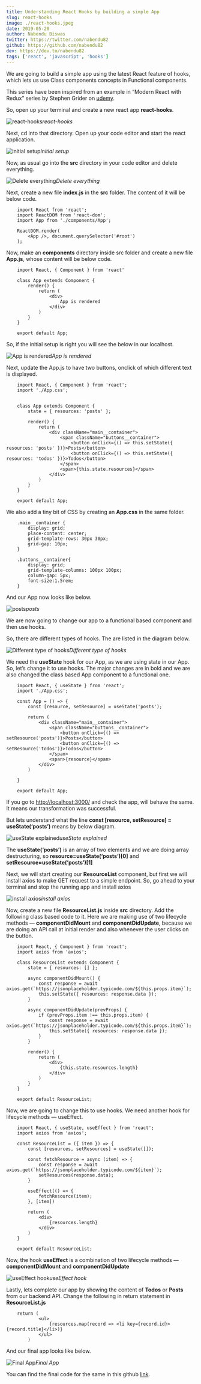 ```yaml
---
title: Understanding React Hooks by building a simple App
slug: react-hooks
image: ./react-hooks.jpeg
date: 2019-05-20
author: Nabendu Biswas
twitter: https://twitter.com/nabendu82
github: https://github.com/nabendu82
dev: https://dev.to/nabendu82
tags: ['react', 'javascript', 'hooks']
---
```


We are going to build a simple app using the latest React feature of hooks, which lets us use Class components concepts in Functional components.

This series have been inspired from an example in “Modern React with Redux” series by Stephen Grider on [udemy](https://www.udemy.com/react-redux/learn/lecture/12700535#overview).

So, open up your terminal and create a new react app **react-hooks**.

![react-hooks](https://cdn-images-1.medium.com/max/2000/1*kuub7j19MDl6698g7l5GCA.png)*react-hooks*

Next, cd into that directory. Open up your code editor and start the react application.

![initial setup](https://cdn-images-1.medium.com/max/2000/1*hK9JqQG9EmzPPUO1_YS8jw.png)*initial setup*

Now, as usual go into the **src** directory in your code editor and delete everything.

![Delete everything](https://cdn-images-1.medium.com/max/2880/1*1mYBrJAjslMHWg2pMdD2gw.png)*Delete everything*

Next, create a new file **index.js** in the **src** folder. The content of it will be below code.
```
    import React from 'react';
    import ReactDOM from 'react-dom';
    import App from './components/App';

    ReactDOM.render(
        <App />, document.querySelector('#root')
    );
```
Now, make an **components** directory inside src folder and create a new file **App.js**, whose content will be below code.
```
    import React, { Component } from 'react'

    class App extends Component {
        render() {
            return (
                <div>
                    App is rendered
                </div>
            )
        }
    }

    export default App;
```
So, if the initial setup is right you will see the below in our localhost.

![App is rendered](https://cdn-images-1.medium.com/max/2880/1*m8kKlyfmrK0NwCoejTct_Q.png)*App is rendered*

Next, update the App.js to have two buttons, onclick of which different text is displayed.
```
    import React, { Component } from 'react';
    import './App.css';


    class App extends Component {
        state = { resources: 'posts' };

        render() {
            return (
                <div className="main__container">
                    <span className="buttons__container">
                        <button onClick={() => this.setState({ resources: 'posts' })}>Posts</button>
                        <button onClick={() => this.setState({ resources: 'todos' })}>Todos</button>
                    </span>
                    <span>{this.state.resources}</span>
                </div>
            )
        }
    }

    export default App;
```
We also add a tiny bit of CSS by creating an **App.css** in the same folder.
```
    .main__container {
        display: grid;
        place-content: center;
        grid-template-rows: 30px 30px;
        grid-gap: 10px;
    }

    .buttons__container{
        display: grid;
        grid-template-columns: 100px 100px;
        column-gap: 5px;
        font-size:1.5rem;
    }
```
And our App now looks like below.

![posts](https://cdn-images-1.medium.com/max/2880/1*prAZCqtoqWtP4CC1kNgsMQ.png)*posts*

We are now going to change our app to a functional based component and then use hooks.

So, there are different types of hooks. The are listed in the diagram below.

![Different type of hooks](https://cdn-images-1.medium.com/max/2000/1*oAX03V1Dko9avaj1mrvzfw.png)*Different type of hooks*

We need the **useState** hook for our App, as we are using state in our App. So, let’s change it to use hooks. The major changes are in bold and we are also changed the class based App component to a functional one.
```
    import React, { useState } from 'react';
    import './App.css';

    const App = () => {
        const [resource, setResource] = useState('posts');

        return (
            <div className="main__container">
                <span className="buttons__container">
                    <button onClick={() => setResource('posts')}>Posts</button>
                    <button onClick={() => setResource('todos')}>Todos</button>
                </span>
                <span>{resource}</span>
            </div>
        )

    }

    export default App;
```
If you go to [http://localhost:3000/](http://localhost:3000/) and check the app, will behave the same. It means our transformation was successful.

But lets understand what the line **const [resource, setResource] = useState(‘posts’)** means by below diagram.

![useState explained](https://cdn-images-1.medium.com/max/2000/1*fDh9b9uCHX9nM1umBbWCTQ.png)*useState explained*

The **useState(‘posts’)** is an array of two elements and we are doing array destructuring, so **resource=useState(‘posts’)[0]** and **setResource=useState(‘posts’)[1]**

Next, we will start creating our **ResourceList** component, but first we will install axios to make GET request to a simple endpoint. So, go ahead to your terminal and stop the running app and install axios

![install axios](https://cdn-images-1.medium.com/max/2000/1*2oSkmTMzm3vFb-dvvwXaJw.png)*install axios*

Now, create a new file **ResourceList.js** inside **src** directory. Add the following class based code to it. Here we are making use of two lifecycle methods — **componentDidMount** and **componentDidUpdate**, because we are doing an API call at initial render and also whenever the user clicks on the button.
```
    import React, { Component } from 'react';
    import axios from 'axios';

    class ResourceList extends Component {
        state = { resources: [] };

        async componentDidMount() {
            const response = await axios.get(`https://jsonplaceholder.typicode.com/${this.props.item}`);
            this.setState({ resources: response.data });
        }

        async componentDidUpdate(prevProps) {
            if (prevProps.item !== this.props.item) {
                const response = await axios.get(`https://jsonplaceholder.typicode.com/${this.props.item}`);
                this.setState({ resources: response.data });
            }
        }

        render() {
            return (
                <div>
                    {this.state.resources.length}
                </div>
            )
        }
    }

    export default ResourceList;
```
Now, we are going to change this to use hooks. We need another hook for lifecycle methods — useEffect.
```
    import React, { useState, useEffect } from 'react';
    import axios from 'axios';

    const ResourceList = ({ item }) => {
        const [resources, setResources] = useState([]);

        const fetchResource = async (item) => {
            const response = await axios.get(`https://jsonplaceholder.typicode.com/${item}`);
            setResources(response.data);
        }

        useEffect(() => {
            fetchResource(item);
        }, [item])

        return (
            <div>
                {resources.length}
            </div>
        )
    }

    export default ResourceList;
```
Now, the hook **useEffect** is a combination of two lifecycle methods — **componentDidMount** and **componentDidUpdate**

![useEffect hook](https://cdn-images-1.medium.com/max/2000/1*hR8U4F8aVXuPvVLiDPIHhA.png)*useEffect hook*

Lastly, lets complete our app by showing the content of **Todos** or **Posts** from our backend API. Change the following in return statement in **ResourceList.js**
```
    return (
            <ul>
                {resources.map(record => <li key={record.id}>{record.title}</li>)}
            </ul>
        )
```
And our final app looks like below.

![Final App](https://cdn-images-1.medium.com/max/2880/1*a2bBh8fnJTc96omXjPXUTA.png)*Final App*

You can find the final code for the same in this github [link](https://github.com/nabendu82/react-hooks).
